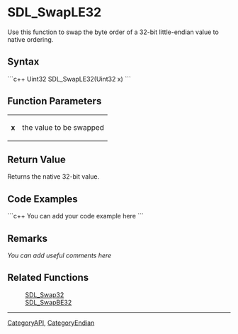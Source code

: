 <!-- pragma section-numbers off -->
<!-- pragma disable-camelcase -->

= SDL_SwapLE32 =
Use this function to swap the byte order of a 32-bit little-endian value to native ordering.


== Syntax ==
```c++
Uint32 SDL_SwapLE32(Uint32 x)
```

== Function Parameters ==
{|
|'''x'''
|the value to be swapped
|}

== Return Value ==
Returns the native 32-bit value.

== Code Examples ==
```c++
You can add your code example here
```

== Remarks ==
''You can add useful comments here''

== Related Functions ==
:[[SDL_Swap32]]
:[[SDL_SwapBE32]]

----
[[CategoryAPI]], [[CategoryEndian]]
